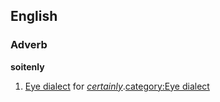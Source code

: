 ==English==
===Adverb===
'''soitenly'''
#{{context|New York City}} [[Appendix:Glossary#E|Eye dialect]] for ''[[certainly]]''.[[category:Eye dialect]]